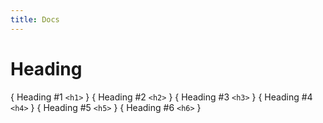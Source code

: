 ---
title: Docs
---


# Heading

<div className='example-wrapper example-wrapper-column'>
  {<Heading as={'h1'}>
    Heading #1 <code>&lt;h1&gt;</code>
  </Heading>}
  {<Heading>
    Heading #2 <code>&lt;h2&gt;</code>
  </Heading>}
  {<Heading as={'h3'}>
    Heading #3 <code>&lt;h3&gt;</code>
  </Heading>}
  {<Heading as={'h4'}>
    Heading #4 <code>&lt;h4&gt;</code>
  </Heading>}
  {<Heading as={'h5'}>
    Heading #5 <code>&lt;h5&gt;</code>
  </Heading>}
  {<Heading as={'h6'}>
    Heading #6 <code>&lt;h6&gt;</code>
  </Heading>}
</div>
